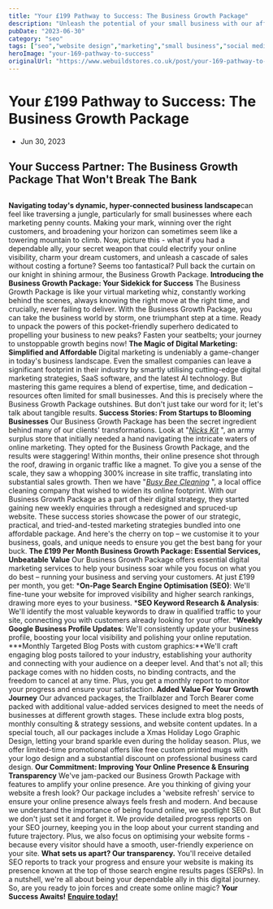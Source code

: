 ```yaml
---
title: "Your £199 Pathway to Success: The Business Growth Package"
description: "Unleash the potential of your small business with our affordable Business Growth Package. Discover a hassle-free pathway to digital marketing success that won't break the bank"
pubDate: "2023-06-30"
category: "seo"
tags: ["seo","website design","marketing","small business","social media"]
heroImage: "your-169-pathway-to-success"
originalUrl: "https://www.webuildstores.co.uk/post/your-169-pathway-to-success"
---
```



# Your £199 Pathway to Success: The Business Growth Package

<BlogHeroImage src={heroImage} alt="Your £199 Pathway to Success: The Business Growth Package" />


 * Jun 30, 2023
## Your Success Partner: The Business Growth Package That Won't Break The Bank
##
**Navigating today's dynamic, hyper-connected business landscape**can feel like traversing a jungle, particularly for small businesses where each marketing penny counts. Making your mark, winning over the right customers, and broadening your horizon can sometimes seem like a towering mountain to climb.
Now, picture this - what if you had a dependable ally, your secret weapon that could electrify your online visibility, charm your dream customers, and unleash a cascade of sales without costing a fortune?
Seems too fantastical? Pull back the curtain on our knight in shining armour, the Business Growth Package.
**Introducing the Business Growth Package: Your Sidekick for Success**
The Business Growth Package is like your virtual marketing whiz, constantly working behind the scenes, always knowing the right move at the right time, and crucially, never failing to deliver.
With the Business Growth Package, you can take the business world by storm, one triumphant step at a time. Ready to unpack the powers of this pocket-friendly superhero dedicated to propelling your business to new peaks?
Fasten your seatbelts; your journey to unstoppable growth begins now!
**The Magic of Digital Marketing: Simplified and Affordable**
Digital marketing is undeniably a game-changer in today's business landscape. Even the smallest companies can leave a significant footprint in their industry by smartly utilising cutting-edge digital marketing strategies, SaaS software, and the latest AI technology.
But mastering this game requires a blend of expertise, time, and dedication – resources often limited for small businesses. And this is precisely where the Business Growth Package outshines.
But don't just take our word for it; let's talk about tangible results.
**Success Stories: From Startups to Blooming Businesses**
Our Business Growth Package has been the secret ingredient behind many of our clients' transformations. Look at "[_Nicks Kit_](https://www.nicks-kit.co.uk) ", an army surplus store that initially needed a hand navigating the intricate waters of online marketing.
They opted for the Business Growth Package, and the results were staggering! Within months, their online presence shot through the roof, drawing in organic traffic like a magnet. To give you a sense of the scale, they saw a whopping 300% increase in site traffic, translating into substantial sales growth.
Then we have "[_Busy Bee Cleaning_](https://www.busybeecleaning.info) ", a local office cleaning company that wished to widen its online footprint. With our Business Growth Package as a part of their digital strategy, they started gaining new weekly enquiries through a redesigned and spruced-up website.
These success stories showcase the power of our strategic, practical, and tried-and-tested marketing strategies bundled into one affordable package. And here's the cherry on top – we customise it to your business, goals, and unique needs to ensure you get the best bang for your buck.
**The £199 Per Month Business Growth Package: Essential Services, Unbeatable Value**
Our Business Growth Package offers essential digital marketing services to help your business soar while you focus on what you do best – running your business and serving your customers. At just £199 per month, you get:
 ***On-Page Search Engine Optimisation (SEO)**: We'll fine-tune your website for improved visibility and higher search rankings, drawing more eyes to your business.
 ***SEO Keyword Research & Analysis**: We'll identify the most valuable keywords to draw in qualified traffic to your site, connecting you with customers already looking for your offer.
 ***Weekly Google Business Profile Updates**: We'll consistently update your business profile, boosting your local visibility and polishing your online reputation.
 ***Monthly Targeted Blog Posts with custom graphics:**We'll craft engaging blog posts tailored to your industry, establishing your authority and connecting with your audience on a deeper level.
And that's not all; this package comes with no hidden costs, no binding contracts, and the freedom to cancel at any time. Plus, you get a monthly report to monitor your progress and ensure your satisfaction.
**Added Value For Your Growth Journey**
Our advanced packages, the Trailblazer and Torch Bearer come packed with additional value-added services designed to meet the needs of businesses at different growth stages.
These include extra blog posts, monthly consulting & strategy sessions, and website content updates.
In a special touch, all our packages include a Xmas Holiday Logo Graphic Design, letting your brand sparkle even during the holiday season. Plus, we offer limited-time promotional offers like free custom printed mugs with your logo design and a substantial discount on professional business card design.
**Our Commitment: Improving Your Online Presence & Ensuring Transparency**
We've jam-packed our Business Growth Package with features to amplify your online presence.
Are you thinking of giving your website a fresh look? Our package includes a 'website refresh' service to ensure your online presence always feels fresh and modern.
And because we understand the importance of being found online, we spotlight SEO. But we don't just set it and forget it. We provide detailed progress reports on your SEO journey, keeping you in the loop about your current standing and future trajectory.
Plus, we also focus on optimising your website forms - because every visitor should have a smooth, user-friendly experience on your site.
**What sets us apart? Our transparency.**
You'll receive detailed SEO reports to track your progress and ensure your website is making its presence known at the top of those search engine results pages (SERPs).
In a nutshell, we're all about being your dependable ally in this digital journey. So, are you ready to join forces and create some online magic?
**Your Success Awaits!**
[**Enquire today!**](https://www.webuildstores.co.uk/contact)
